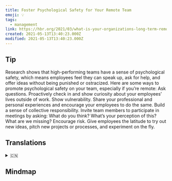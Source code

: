 ```yaml
---
title: Foster Psychological Safety for Your Remote Team
emoji: 💡
tags:
  - management
link: https://hbr.org/2021/03/what-is-your-organizations-long-term-remote-work-strategy?utm_medium=email&utm_source=newsletter_daily&utm_campaign=mtod_notactsubs
created: 2021-05-13T13:40:23.000Z
modified: 2021-05-13T13:40:23.000Z
---
```


## Tip

Research shows that high-performing teams have a sense of psychological safety, which means employees feel they can speak up, ask for help, and offer ideas without being punished or ostracized. Here are some ways to promote psychological safety on your team, especially if you’re remote:
Ask questions. Proactively check in and show curiosity about your employees’ lives outside of work.
Show vulnerability. Share your professional and personal experiences and encourage your employees to do the same.
Build a sense of collective responsibility. Invite team members to participate in meetings by asking: What do you think? What’s your perception of this? What are we missing?
Encourage risk. Give employees the latitude to try out new ideas, pitch new projects or processes, and experiment on the fly.

## Translations

<details>
   <summary>🇨🇳</summary>

</details>

## Mindmap

![]()
